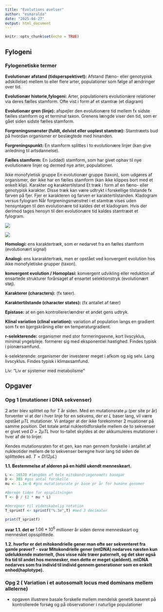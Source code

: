 ---
title: "Evolutions øvelser"
author: "esmaralda"
date: "2025-04-27"
output: html_document
---

```{r setup, include=FALSE}
knitr::opts_chunk$set(echo = TRUE)
```

## Fylogeni

### Fylogenetiske termer

**Evolutionær afstand (tidsperspektivet):** Afstand (fæno- eller genotypisk adskillelse) mellem to eller flere arter, populationer som følge af ændringer over tid.

**Evolutionær historie,fylogeni:** Arter, populationers evolutionære relationer via deres fælles stamform. Ofte vist i form af et stamtræ (et diagram)

**Evolutionær gren (linje):** afspejler den evolutionære tid mellem fx sidste fælles stamform og et terminal taxon. Grenens længde viser den tid, som er gået siden sidste fælles stamform.

**Forgreningsmønster (fuldt, delvist eller uopløst stamtræ):** Stamtræets bud på hvordan organismer er beslægtede med hinanden.

**Forgreningspunkt:** En stamform splittes i to evolutionære linjer (kan give anledning til artsdannelse).

**Fælles stamform:** En (uddød) stamform, som har givet ophav til nye evolutionære linjer og dermed nye arter, populationer.

Ikke monofyletisk gruppe En evolutionær gruppe (taxon), som udgøres af organismer, der ikke har en fælles stamform (kan ikke klippes bort med et enkelt klip). Karakter og karaktertilstand Et træk i form af en fæno- eller genotypisk karakter. Disse træk kan være udtrykt i forskellige tilstande fx farven på fjer. Fjer er karakteren og farven er karaktertilstanden. Kladogram versus fylogram Når forgreningsmønstret i et stamtræ vises uden hensyntagen til den evolutionære tid kaldes det et kladogram. Hvis der derimod tages hensyn til den evolutionære tid kaldes stamtræet et fylogram.

![](images/Screenshot%202025-04-29%20094306.jpg)

![](images/clipboard-2235738771.png)

**Homologi:** ens karaktertræk, som er nedarvet fra en fælles stamform (evolutionært signal)

**Analogi:** ens kararaktertræk, men er opstået ved konvergent evolution hos ikke monofyletiske grupper (taxon).

**konvergent evolution / Homoplasi:** konvergent udvikling eller reduktion af ensartede strukturer forårsaget af ensartet selektionstryk (evolutionært støj).

**Karakterer (characters):** (fx tæer).

**Karaktertilstande (character states):** (fx antallet af tæer)

**Epistase:** at en gen kontrollerer/ændrer et andet gens udtryk.

**Klinal variation (clinal variation):** variation af population langs en gradient som fx en bjergskråning eller en temperaturgradient.

**r-selekterende:** organismer med stor formeringsevne, kort livscyklus, minimal yngelpleje. formerer sig med eksponentiel hastighed. Findes typisk i pionærsamfund.

k-selekterende: organismer der investerer meget i afkom og sig selv. Lang livscyklus. Findes typisk i klimaxsamfund.

Liv: "Liv er systemer med metabolisme"

## Opgaver

### Opg 1 (mutationer i DNA sekvenser)

$2$ arter blev splittet op for $T$ år siden. Med en mutationsrate $\mu$ (per site pr år) forventer vi at der i hver linje for en sekvens, der er $L$ baser lang, vil være opstået $\mu TL$ mutationer. Vi antager at der ikke forekommer 2 muationer på samme position. Det totale antal nukleotidforskelle mellem de to sekvenser er givet ved $D=2 \mu TL$ hvor to-tallet skyldes at der akkumuleres mutationer i hver af de to linjer.

Kendes mutationsraten for et gen, kan man gennem forskelle i antallet af nukleotider mellem de to sekvenser beregne hvor lang tid siden de splittedes ad. $T=D/(2 \mu L)$

**1.1. Bestemmelse af alderen på en hidtil ukendt menneskeart.**

```{r}
L <- 16570 #længden af hele mitokondriegenomets basepar
D <- 385 #gns antal forskelle
mu <- 1.1e-8 #gns mutationsrate pr base pr år for humane genomer

#Beregn tiden for opsplitningen
T <- D / (2 * mu * L)

#Omregner til videnskabelig notation
T_sprintf <- sprintf("%.3e",T) #med 3 decimaler

print(T_sprintf)
```

**svar 1.1. det er** $1.06*10^6$ millioner år siden denne menneskeart og mennesket opssplittede.

**1.2. hvorfor er det mitokondrielle gener man ofte ser sekventeret fra gamle prøver?** **- svar Mitokondrielle gener (mtDNA) nedarves næsten kun udelukkende maternelt, (hos visse nåle træer paternelt, og det sker også fra tid til andet hos mennesker, men dette er meget sjældent). mtDNA nedarves som fra individ til individ gennem generationer som en enkelt enhed(haplotype).**

### Opg 2 ( Variation i et autosomalt locus med dominans mellem allelerne)

-   opgaven illustrere basale forskelle mellem mendelsk genetik baseret på kontrollerede forsøg og på observationer i naturlige populationer
